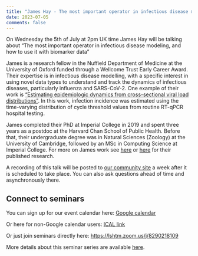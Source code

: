 ```yaml
---
title: "James Hay - The most important operator in infectious disease modeling, and how to use it with biomarker data"
date: 2023-07-05
comments: false
---
```


On Wednesday the 5th of July at 2pm UK time James Hay will be talking about "The most important operator in infectious disease modeling, and how to use it with biomarker data"

James is a research fellow in the Nuffield Department of Medicine at the University of Oxford funded through a Wellcome Trust Early Career Award. Their expertise is in infectious disease modelling, with a specific interest in using novel data types to understand and track the dynamics of infectious diseases, particularly influenza and SARS-CoV-2. One example of their work is ["Estimating epidemiologic dynamics from cross-sectional viral load distributions"](https://doi.org/10.1126/science.abh0635). In this work, infection incidence was estimated using the time-varying distribution of cycle threshold values from routine RT-qPCR hospital testing.

James completed their PhD at Imperial College in 2019 and spent three years as a postdoc at the Harvard Chan School of Public Health. Before that, their undergraduate degree was in Natural Sciences (Zoology) at the University of Cambridge, followed by an MSc in Computing Science at Imperial College. For more on James work see [here](https://www.bdi.ox.ac.uk/Team/james-hay) or [here](https://scholar.google.com/citations?hl=en&user=QroZi-IAAAAJ&view_op=list_works&sortby=pubdate) for their published research.

A recording of this talk will be posted to [our community site](https://community.epinowcast.org/c/meetings/8) a week after it is scheduled to take place. You can also ask questions ahead of time and asynchronously there.

## Connect to seminars

You can sign up for our event calendar here: [Google calendar ](https://calendar.google.com/calendar/u/0/r?cid=YTExM2I2ZjVkOTYxODA4ZjA5YjdhODA3ZTIwMzU1Mzk4ODY0Y2NhYjIzOWVkNjAyYzc5ZTkzYWM5OWY0YWQxM0Bncm91cC5jYWxlbmRhci5nb29nbGUuY29t)

Or here for non-Google calendar users: [ICAL link ](https://calendar.google.com/calendar/ical/a113b6f5d961808f09b7a807e20355398864ccab239ed602c79e93ac99f4ad13%40group.calendar.google.com/public/basic.ics)

Or just join seminars directly here: [https://lshtm.zoom.us/j/8290218109 ](https://lshtm.zoom.us/j/8290218109)

More details about this seminar series are available [here](../../seminars.qmd).